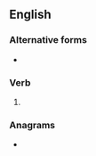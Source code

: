 ==English==

===Alternative forms===
* {{l|en|stottin}} {{qualifier|Geordie}}

===Verb===
{{head|en|present participle}}

# {{present participle of|stot|lang=en|nocat=1}}

===Anagrams===
* {{anagrams|en|tottings}}